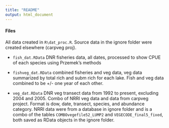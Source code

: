 ```yaml
---
title: "README"
output: html_document
---
```


#### Files

All data created in `R\dat_proc.R`.  Source data in the ignore folder were created elsewhere (carpveg proj).

* `fish_dat.RData` DNR fisheries data, all dates, processed to show CPUE of each species using Przemek's methods

* `fishveg_dat.RData` combined fisheries and veg data, veg data summarized by total rich and subm rich for each lake.  Fish and veg data combined to be +/- one year of each other.  

* `veg_dat.RData` DNR veg transect data from 1992 to present, excluding 2004 and 2005.  Combo of NRRI veg data and data from carpveg project.  Format is dow, date, transect, species, and abundance category.  NRRI data were from a database in ignore folder and is a combo of the tables `COMBOvegefile52_LUMP2` and `VEGECODE_final5_fixed`, both saved as RData objects in the ignore folder.  